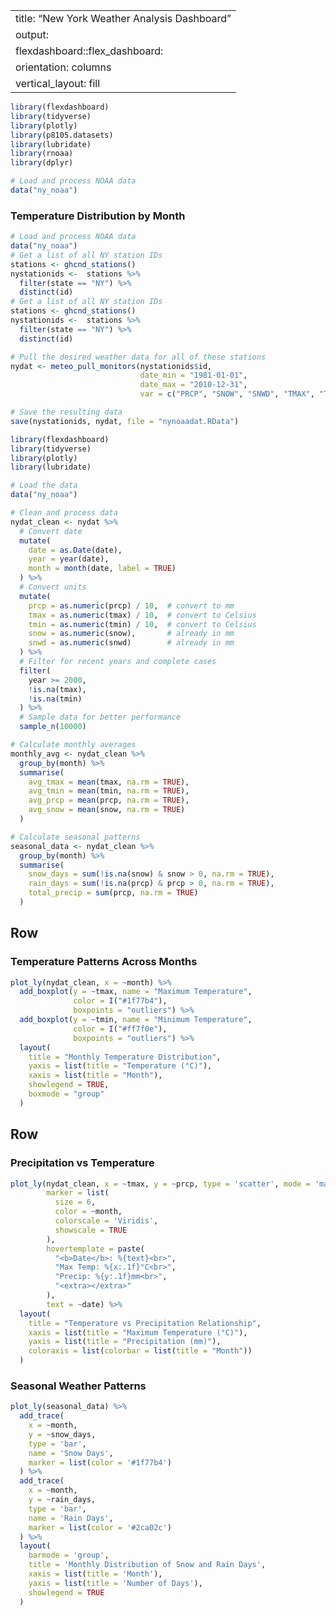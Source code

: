 
---
title: "New York Weather Analysis Dashboard"
output: 
  flexdashboard::flex_dashboard:
    orientation: columns
    vertical_layout: fill
---

```r
library(flexdashboard)
library(tidyverse)
library(plotly)
library(p8105.datasets)
library(lubridate)
library(rnoaa)
library(dplyr)

# Load and process NOAA data
data("ny_noaa")

```



### Temperature Distribution by Month
```r
# Load and process NOAA data
data("ny_noaa")
# Get a list of all NY station IDs
stations <- ghcnd_stations()
nystationids <-  stations %>% 
  filter(state == "NY") %>% 
  distinct(id)
# Get a list of all NY station IDs
stations <- ghcnd_stations()
nystationids <-  stations %>% 
  filter(state == "NY") %>% 
  distinct(id)

# Pull the desired weather data for all of these stations
nydat <- meteo_pull_monitors(nystationids$id, 
                             date_min = "1981-01-01", 
                             date_max = "2010-12-31", 
                             var = c("PRCP", "SNOW", "SNWD", "TMAX", "TMIN"))

# Save the resulting data
save(nystationids, nydat, file = "nynoaadat.RData")

```



```r
library(flexdashboard)
library(tidyverse)
library(plotly)
library(lubridate)

# Load the data
data("ny_noaa")

# Clean and process data
nydat_clean <- nydat %>%
  # Convert date
  mutate(
    date = as.Date(date),
    year = year(date),
    month = month(date, label = TRUE)
  ) %>%
  # Convert units
  mutate(
    prcp = as.numeric(prcp) / 10,  # convert to mm
    tmax = as.numeric(tmax) / 10,  # convert to Celsius
    tmin = as.numeric(tmin) / 10,  # convert to Celsius
    snow = as.numeric(snow),       # already in mm
    snwd = as.numeric(snwd)        # already in mm
  ) %>%
  # Filter for recent years and complete cases
  filter(
    year >= 2000,
    !is.na(tmax),
    !is.na(tmin)
  ) %>%
  # Sample data for better performance
  sample_n(10000)

# Calculate monthly averages
monthly_avg <- nydat_clean %>%
  group_by(month) %>%
  summarise(
    avg_tmax = mean(tmax, na.rm = TRUE),
    avg_tmin = mean(tmin, na.rm = TRUE),
    avg_prcp = mean(prcp, na.rm = TRUE),
    avg_snow = mean(snow, na.rm = TRUE)
  )

# Calculate seasonal patterns
seasonal_data <- nydat_clean %>%
  group_by(month) %>%
  summarise(
    snow_days = sum(!is.na(snow) & snow > 0, na.rm = TRUE),
    rain_days = sum(!is.na(prcp) & prcp > 0, na.rm = TRUE),
    total_precip = sum(prcp, na.rm = TRUE)
  )
```

Row {data-height=600}
-----------------------------------------------------------------------

### Temperature Patterns Across Months

```r
plot_ly(nydat_clean, x = ~month) %>%
  add_boxplot(y = ~tmax, name = "Maximum Temperature",
              color = I("#1f77b4"),
              boxpoints = "outliers") %>%
  add_boxplot(y = ~tmin, name = "Minimum Temperature",
              color = I("#ff7f0e"),
              boxpoints = "outliers") %>%
  layout(
    title = "Monthly Temperature Distribution",
    yaxis = list(title = "Temperature (°C)"),
    xaxis = list(title = "Month"),
    showlegend = TRUE,
    boxmode = "group"
  )
```

Row {data-height=400}
-----------------------------------------------------------------------

### Precipitation vs Temperature

```r
plot_ly(nydat_clean, x = ~tmax, y = ~prcp, type = 'scatter', mode = 'markers',
        marker = list(
          size = 6,
          color = ~month,
          colorscale = 'Viridis',
          showscale = TRUE
        ),
        hovertemplate = paste(
          "<b>Date</b>: %{text}<br>",
          "Max Temp: %{x:.1f}°C<br>",
          "Precip: %{y:.1f}mm<br>",
          "<extra></extra>"
        ),
        text = ~date) %>%
  layout(
    title = "Temperature vs Precipitation Relationship",
    xaxis = list(title = "Maximum Temperature (°C)"),
    yaxis = list(title = "Precipitation (mm)"),
    coloraxis = list(colorbar = list(title = "Month"))
  )
```

### Seasonal Weather Patterns

```r
plot_ly(seasonal_data) %>%
  add_trace(
    x = ~month,
    y = ~snow_days,
    type = 'bar',
    name = 'Snow Days',
    marker = list(color = '#1f77b4')
  ) %>%
  add_trace(
    x = ~month,
    y = ~rain_days,
    type = 'bar',
    name = 'Rain Days',
    marker = list(color = '#2ca02c')
  ) %>%
  layout(
    barmode = 'group',
    title = 'Monthly Distribution of Snow and Rain Days',
    xaxis = list(title = 'Month'),
    yaxis = list(title = 'Number of Days'),
    showlegend = TRUE
  )
```


